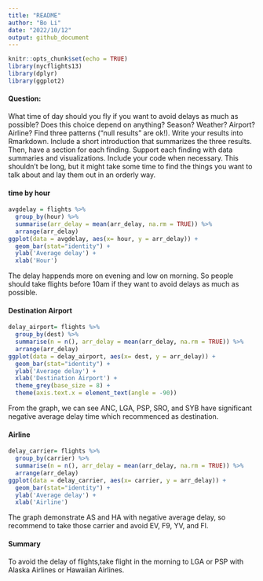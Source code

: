 ```yaml
---
title: "README"
author: "Bo Li"
date: "2022/10/12"
output: github_document
---
```


```r
knitr::opts_chunk$set(echo = TRUE)
library(nycflights13)
library(dplyr)
library(ggplot2)
```

 
#### Question:
What time of day should you fly if you want to avoid delays as much as possible? Does this choice depend on anything? Season? Weather? Airport? Airline? Find three patterns (“null results” are ok!). Write your results into Rmarkdown. Include a short introduction that summarizes the three results. Then, have a section for each finding. Support each finding with data summaries and visualizations. Include your code when necessary. This shouldn’t be long, but it might take some time to find the things you want to talk about and lay them out in an orderly way.

#### time by hour
```r
avgdelay = flights %>%
  group_by(hour) %>%
  summarise(arr_delay = mean(arr_delay, na.rm = TRUE)) %>%
  arrange(arr_delay) 
ggplot(data = avgdelay, aes(x= hour, y = arr_delay)) + 
  geom_bar(stat="identity") + 
  ylab('Average delay') +
  xlab('Hour')
```

The delay happends more on evening and low on morning. So people should take flights before 10am if they want to avoid delays as much as possible.




#### Destination Airport
```r
delay_airport= flights %>%
  group_by(dest) %>%
  summarise(n = n(), arr_delay = mean(arr_delay, na.rm = TRUE)) %>%
  arrange(arr_delay) 
ggplot(data = delay_airport, aes(x= dest, y = arr_delay)) + 
  geom_bar(stat="identity") + 
  ylab('Average delay') +
  xlab('Destination Airport') +
  theme_grey(base_size = 8) +
  theme(axis.text.x = element_text(angle = -90))
```
From the graph, we can see ANC, LGA, PSP, SRO, and SYB have significant negative average delay time which recommenced as destination.


#### Airline
```r
delay_carrier= flights %>%
  group_by(carrier) %>%
  summarise(n = n(), arr_delay = mean(arr_delay, na.rm = TRUE)) %>%
  arrange(arr_delay) 
ggplot(data = delay_carrier, aes(x= carrier, y = arr_delay)) + 
  geom_bar(stat="identity") + 
  ylab('Average delay') +
  xlab('Airline')
```

The graph demonstrate AS and HA with negative average delay, so recommend to take those carrier and avoid EV, F9, YV, and Fl.

#### Summary
To avoid the delay of flights,take flight in the morning to LGA or PSP with Alaska Airlines or Hawaiian Airlines.